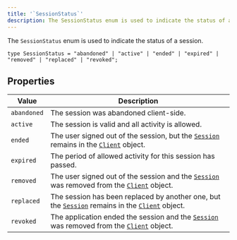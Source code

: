 ```yaml
---
title: '`SessionStatus`'
description: The SessionStatus enum is used to indicate the status of a session.
---
```


The `SessionStatus` enum is used to indicate the status of a session.

```tsx {{ prettier: false }}
type SessionStatus = "abandoned" | "active" | "ended" | "expired" | "removed" | "replaced" | "revoked";
```

## Properties

| Value | Description |
| - | - |
| `abandoned` | The session was abandoned client-side. |
| `active` | The session is valid and all activity is allowed. |
| `ended` | The user signed out of the session, but the [`Session`][session-ref] remains in the [`Client`][client-ref] object. |
| `expired` | The period of allowed activity for this session has passed. |
| `removed` | The user signed out of the session and the [`Session`][session-ref] was removed from the [`Client`][client-ref] object. |
| `replaced` | The session has been replaced by another one, but the [`Session`][session-ref] remains in the [`Client`][client-ref] object. |
| `revoked` | The application ended the session and the [`Session`][session-ref] was removed from the [`Client`][client-ref] object. |

[session-ref]: /docs/references/javascript/session

[client-ref]: /docs/references/javascript/client

